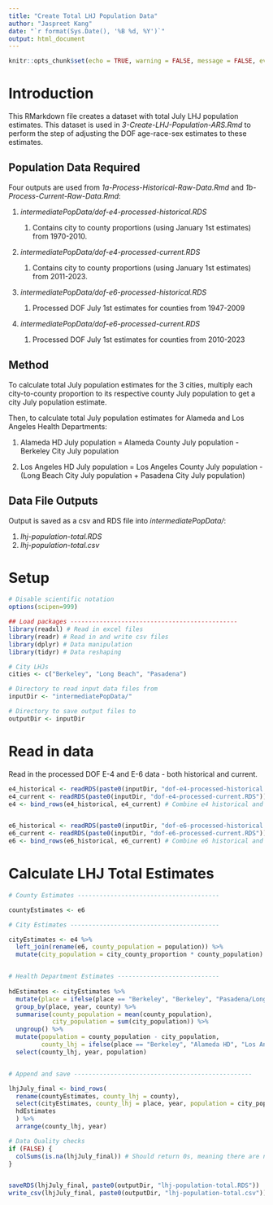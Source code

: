 ```yaml
---
title: "Create Total LHJ Population Data"
author: "Jaspreet Kang"
date: "`r format(Sys.Date(), '%B %d, %Y')`"
output: html_document
---
```


```r
knitr::opts_chunk$set(echo = TRUE, warning = FALSE, message = FALSE, eval = FALSE)
```

# Introduction

This RMarkdown file creates a dataset with total July LHJ population estimates. This dataset is used in *3-Create-LHJ-Population-ARS.Rmd* to perform the step of adjusting the DOF age-race-sex estimates to these estimates.

## Population Data Required

Four outputs are used from *1a-Process-Historical-Raw-Data.Rmd* and *1b-Process-Current-Raw-Data.Rmd*:

1.  *intermediatePopData/dof-e4-processed-historical.RDS*

    1.  Contains city to county proportions (using January 1st estimates) from 1970-2010.

2.  *intermediatePopData/dof-e4-processed-current.RDS*

    1.  Contains city to county proportions (using January 1st estimates) from 2011-2023.

3.  *intermediatePopData/dof-e6-processed-historical.RDS*

    1.  Processed DOF July 1st estimates for counties from 1947-2009

4.  *intermediatePopData/dof-e6-processed-current.RDS*

    1.  Processed DOF July 1st estimates for counties from 2010-2023

## Method

To calculate total July population estimates for the 3 cities, multiply each city-to-county proportion to its respective county July population to get a city July population estimate.

Then, to calculate total July population estimates for Alameda and Los Angeles Health Departments:

1.  Alameda HD July population = Alameda County July population - Berkeley City July population

2.  Los Angeles HD July population = Los Angeles County July population - (Long Beach City July population + Pasadena City July population)

## Data File Outputs

Output is saved as a csv and RDS file into *intermediatePopData/*:

1.  *lhj-population-total.RDS*
2.  *lhj-population-total.csv*

# Setup

```r


# Disable scientific notation
options(scipen=999) 

## Load packages ----------------------------------------------
library(readxl) # Read in excel files
library(readr) # Read in and write csv files
library(dplyr) # Data manipulation
library(tidyr) # Data reshaping

# City LHJs
cities <- c("Berkeley", "Long Beach", "Pasadena")

# Directory to read input data files from
inputDir <- "intermediatePopData/"

# Directory to save output files to
outputDir <- inputDir

```

# Read in data

Read in the processed DOF E-4 and E-6 data - both historical and current.

```r

e4_historical <- readRDS(paste0(inputDir, "dof-e4-processed-historical.RDS"))
e4_current <- readRDS(paste0(inputDir, "dof-e4-processed-current.RDS"))
e4 <- bind_rows(e4_historical, e4_current) # Combine e4 historical and current


e6_historical <- readRDS(paste0(inputDir, "dof-e6-processed-historical.RDS"))
e6_current <- readRDS(paste0(inputDir, "dof-e6-processed-current.RDS"))
e6 <- bind_rows(e6_historical, e6_current) # Combine e6 historical and current

```

# Calculate LHJ Total Estimates

```r

# County Estimates ---------------------------------------

countyEstimates <- e6

# City Estimates -----------------------------------------

cityEstimates <- e4 %>% 
  left_join(rename(e6, county_population = population)) %>% 
  mutate(city_population = city_county_proportion * county_population)


# Health Department Estimates ----------------------------
  
hdEstimates <- cityEstimates %>%
  mutate(place = ifelse(place == "Berkeley", "Berkeley", "Pasadena/Long Beach")) %>% 
  group_by(place, year, county) %>% 
  summarise(county_population = mean(county_population), 
            city_population = sum(city_population)) %>% 
  ungroup() %>% 
  mutate(population = county_population - city_population, 
         county_lhj = ifelse(place == "Berkeley", "Alameda HD", "Los Angeles HD")) %>%
  select(county_lhj, year, population)


# Append and save -------------------------------------------------

lhjJuly_final <- bind_rows(
  rename(countyEstimates, county_lhj = county),
  select(cityEstimates, county_lhj = place, year, population = city_population),
  hdEstimates
  ) %>% 
  arrange(county_lhj, year)

# Data Quality checks
if (FALSE) {
  colSums(is.na(lhjJuly_final)) # Should return 0s, meaning there are no missing values
}


saveRDS(lhjJuly_final, paste0(outputDir, "lhj-population-total.RDS"))
write_csv(lhjJuly_final, paste0(outputDir, "lhj-population-total.csv"))

```
